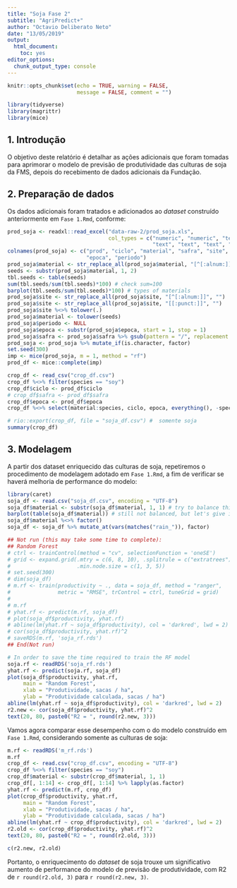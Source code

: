 ```yaml
---
title: "Soja Fase 2"
subtitle: "AgriPredict+"
author: "Octavio Deliberato Neto"
date: "13/05/2019"
output: 
  html_document: 
    toc: yes
editor_options: 
  chunk_output_type: console
---
```


```r
knitr::opts_chunk$set(echo = TRUE, warning = FALSE, 
                      message = FALSE, comment = "")
```

```r
library(tidyverse)
library(magrittr)
library(mice)
```

## 1. Introdução

O objetivo deste relatório é detalhar as ações adicionais que foram tomadas para aprimorar o modelo de previsão de produtividade das culturas de soja da FMS, depois do recebimento de dados adicionais da Fundação.

## 2. Preparação de dados

Os dados adicionais foram tratados e adicionados ao *dataset* construído anteriormente em `Fase 1.Rmd`, conforme:

```r
prod_soja <- readxl::read_excel("data-raw-2/prod_soja.xls",
                                col_types = c("numeric", "numeric", "text",
                                              "text", "text", "text", "text"))
colnames(prod_soja) <- c("prod", "ciclo", "material", "safra", "site", 
                         "epoca", "periodo")
prod_soja$material <- str_replace_all(prod_soja$material, "[^[:alnum:]]", "")
seeds <- substr(prod_soja$material, 1, 2)
tbl.seeds <- table(seeds)
sum(tbl.seeds/sum(tbl.seeds)*100) # check sum=100
barplot(tbl.seeds/sum(tbl.seeds)*100) # types of materials
prod_soja$site <- str_replace_all(prod_soja$site, "[^[:alnum:]]", "")
prod_soja$site <- str_replace_all(prod_soja$site, "[[:punct:]]", "")
prod_soja$site %<>% tolower(.)
prod_soja$material <- tolower(seeds)
prod_soja$periodo <- NULL
prod_soja$epoca <- substr(prod_soja$epoca, start = 1, stop = 1)
prod_soja$safra <- prod_soja$safra %>% gsub(pattern = "/", replacement = "-")
prod_soja <- prod_soja %>% mutate_if(is.character, factor)
set.seed(300)
imp <- mice(prod_soja, m = 1, method = "rf")
prod_df <- mice::complete(imp)

crop_df <- read_csv("crop_df.csv")
crop_df %<>% filter(species == "soy")
crop_df$ciclo <- prod_df$ciclo
# crop_df$safra <- prod_df$safra
crop_df$epoca <- prod_df$epoca
crop_df %<>% select(material:species, ciclo, epoca, everything(), -species)

# rio::export(crop_df, file = "soja_df.csv") #  somente soja
summary(crop_df)
```

## 3. Modelagem

A partir dos dataset enriquecido das culturas de soja, repetiremos o procedimento de modelagem adotado em `Fase 1.Rmd`, a fim de verificar se haverá melhoria de performance do modelo:

```r
library(caret)
soja_df <- read.csv("soja_df.csv", encoding = "UTF-8")
soja_df$material <- substr(soja_df$material, 1, 1) # try to balance things out
barplot(table(soja_df$material)) # still not balanced, but let's give it a shot
soja_df$material %<>% factor()
soja_df <- soja_df %>% mutate_at(vars(matches("rain_")), factor)

## Not run (this may take some time to complete):
## Random Forest
# ctrl <- trainControl(method = "cv", selectionFunction = 'oneSE')
# grid <- expand.grid(.mtry = c(6, 8, 10), .splitrule = c("extratrees"),
#                     .min.node.size = c(1, 3, 5))
# set.seed(300)
# dim(soja_df)
# m.rf <- train(productivity ~ ., data = soja_df, method = "ranger",
#               metric = "RMSE", trControl = ctrl, tuneGrid = grid)
# 
# m.rf
# yhat.rf <- predict(m.rf, soja_df)
# plot(soja_df$productivity, yhat.rf)
# abline(lm(yhat.rf ~ soja_df$productivity), col = 'darkred', lwd = 2)
# cor(soja_df$productivity, yhat.rf)^2
# saveRDS(m.rf, 'soja_rf.rds')
## End(Not run)

# In order to save the time required to train the RF model
soja.rf <- readRDS('soja_rf.rds')
yhat.rf <- predict(soja.rf, soja_df)
plot(soja_df$productivity, yhat.rf,
     main = "Random Forest",
     xlab = "Produtividade, sacas / ha",
     ylab = "Produtividade calculada, sacas / ha")
abline(lm(yhat.rf ~ soja_df$productivity), col = 'darkred', lwd = 2)
r2.new <- cor(soja_df$productivity, yhat.rf)^2
text(20, 80, paste0("R2 = ", round(r2.new, 3)))
```

Vamos agora comparar esse desempenho com o do modelo construído em `Fase 1.Rmd`, considerando somente as culturas de soja:

```r
m.rf <- readRDS('m_rf.rds')
m.rf
crop_df <- read.csv("crop_df.csv", encoding = "UTF-8")
crop_df %<>% filter(species == "soy")
crop_df$material <- substr(crop_df$material, 1, 1)
crop_df[, 1:14] <- crop_df[, 1:14] %>% lapply(as.factor)
yhat.rf <- predict(m.rf, crop_df)
plot(crop_df$productivity, yhat.rf,
     main = "Random Forest",
     xlab = "Produtividade, sacas / ha",
     ylab = "Produtividade calculada, sacas / ha")
abline(lm(yhat.rf ~ crop_df$productivity), col = 'darkred', lwd = 2)
r2.old <- cor(crop_df$productivity, yhat.rf)^2
text(20, 80, paste0("R2 = ", round(r2.old, 3)))

c(r2.new, r2.old)
```

Portanto, o enriquecimento do *dataset* de soja trouxe um significativo aumento de performance do modelo de previsão de produtividade, com R2 de `r round(r2.old, 3)` para `r round(r2.new, 3)`.